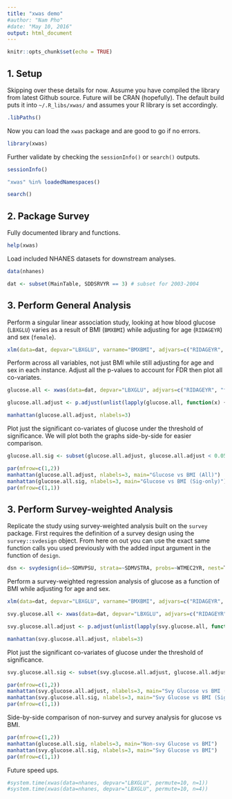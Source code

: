 ```yaml
---
title: "xwas demo"
#author: "Nam Pho"
#date: "May 10, 2016"
output: html_document
---
```


```r
knitr::opts_chunk$set(echo = TRUE)
```

## 1. Setup

Skipping over these details for now. Assume you have compiled the library from latest Github source. Future will be CRAN (hopefully). The default build puts it into `~/.R_libs/xwas/` and assumes your R library is set accordingly.

```r
.libPaths()
```

Now you can load the `xwas` package and are good to go if no errors.

```r
library(xwas)
```

Further validate by checking the `sessionInfo()` or `search()` outputs.

```r
sessionInfo()

"xwas" %in% loadedNamespaces()

search()
```

## 2. Package Survey

Fully documented library and functions.

```r
help(xwas)
```

Load included NHANES datasets for downstream analyses.

```r
data(nhanes)

dat <- subset(MainTable, SDDSRVYR == 3) # subset for 2003-2004
```

## 3. Perform General Analysis

Perform a singular linear association study, looking at how blood glucose (`LBXGLU`) varies as a result of BMI (`BMXBMI`) while adjusting for age (`RIDAGEYR`) and sex (`female`).

```r
xlm(data=dat, depvar="LBXGLU", varname="BMXBMI", adjvars=c("RIDAGEYR", "female"))
```

Perform across all variables, not just BMI while still adjusting for age and sex in each instance. Adjust all the p-values to account for FDR then plot all co-variates.

```r
glucose.all <- xwas(data=dat, depvar="LBXGLU", adjvars=c("RIDAGEYR", "female"))

glucose.all.adjust <- p.adjust(unlist(lapply(glucose.all, function(x) {return(x[2,]$"Pr(>|t|)")} )))

manhattan(glucose.all.adjust, nlabels=3)
```

Plot just the significant co-variates of glucose under the threshold of significance. We will plot both the graphs side-by-side for easier comparison.

```r
glucose.all.sig <- subset(glucose.all.adjust, glucose.all.adjust < 0.05)

par(mfrow=c(1,2))
manhattan(glucose.all.adjust, nlabels=3, main="Glucose vs BMI (All)")
manhattan(glucose.all.sig, nlabels=3, main="Glucose vs BMI (Sig-only)")
par(mfrow=c(1,1))
```

## 3. Perform Survey-weighted Analysis

Replicate the study using survey-weighted analysis built on the `survey` package. First requires the definition of a survey design using the `survey::svdesign` object. From here on out you can use the exact same function calls you used previously with the added input argument in the function of `design`.

```r
dsn <- svydesign(id=~SDMVPSU, strata=~SDMVSTRA, probs=~WTMEC2YR, nest=T, data=subset(MainTable, WTMEC2YR > 0))
```

Perform a survey-weighted regression analysis of glucose as a function of BMI while adjusting for age and sex.

```r
xlm(data=dat, depvar="LBXGLU", varname="BMXBMI", adjvars=c("RIDAGEYR", "female"), design=dsn)
```

```r
svy.glucose.all <- xwas(data=dat, depvar="LBXGLU", adjvars=c("RIDAGEYR", "female"), design=dsn)

svy.glucose.all.adjust <- p.adjust(unlist(lapply(svy.glucose.all, function(x) {return(x[2,]$"Pr(>|t|)")} )))

manhattan(svy.glucose.all.adjust, nlabels=3)
```

Plot just the significant co-variates of glucose under the threshold of significance.

```r
svy.glucose.all.sig <- subset(svy.glucose.all.adjust, glucose.all.adjust < 0.05)

par(mfrow=c(1,2))
manhattan(svy.glucose.all.adjust, nlabels=3, main="Svy Glucose vs BMI (All)")
manhattan(svy.glucose.all.sig, nlabels=3, main="Svy Glucose vs BMI (Sig-only)")
par(mfrow=c(1,1))
```

Side-by-side comparison of non-survey and survey analysis for glucose vs BMI.

```r
par(mfrow=c(1,2))
manhattan(glucose.all.sig, nlabels=3, main="Non-svy Glucose vs BMI")
manhattan(svy.glucose.all.sig, nlabels=3, main="Svy Glucose vs BMI")
par(mfrow=c(1,1))
```

Future speed ups.

```r
#system.time(xwas(data=nhanes, depvar="LBXGLU", permute=10, n=1))
#system.time(xwas(data=nhanes, depvar="LBXGLU", permute=10, n=4))
```
